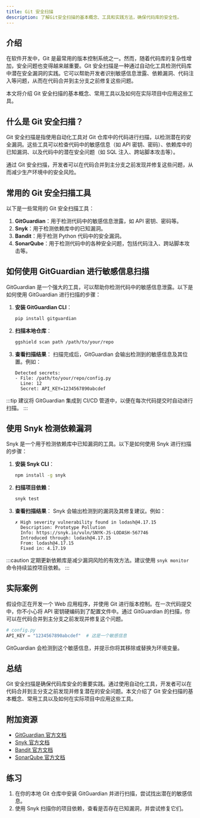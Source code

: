 ```yaml
---
title: Git 安全扫描
description: 了解Git安全扫描的基本概念、工具和实践方法，确保代码库的安全性。
---
```


## 介绍

在软件开发中，Git 是最常用的版本控制系统之一。然而，随着代码库的复杂性增加，安全问题也变得越来越重要。Git 安全扫描是一种通过自动化工具检测代码库中潜在安全漏洞的实践。它可以帮助开发者识别敏感信息泄露、依赖漏洞、代码注入等问题，从而在代码合并到主分支之前修复这些问题。

本文将介绍 Git 安全扫描的基本概念、常用工具以及如何在实际项目中应用这些工具。

## 什么是 Git 安全扫描？

Git 安全扫描是指使用自动化工具对 Git 仓库中的代码进行扫描，以检测潜在的安全漏洞。这些工具可以检查代码中的敏感信息（如 API 密钥、密码）、依赖库中的已知漏洞、以及代码中的潜在安全问题（如 SQL 注入、跨站脚本攻击等）。

通过 Git 安全扫描，开发者可以在代码合并到主分支之前发现并修复这些问题，从而减少生产环境中的安全风险。

## 常用的 Git 安全扫描工具

以下是一些常用的 Git 安全扫描工具：

1. **GitGuardian**：用于检测代码中的敏感信息泄露，如 API 密钥、密码等。
2. **Snyk**：用于检测依赖库中的已知漏洞。
3. **Bandit**：用于检测 Python 代码中的安全漏洞。
4. **SonarQube**：用于检测代码中的各种安全问题，包括代码注入、跨站脚本攻击等。

## 如何使用 GitGuardian 进行敏感信息扫描

GitGuardian 是一个强大的工具，可以帮助你检测代码中的敏感信息泄露。以下是如何使用 GitGuardian 进行扫描的步骤：

1. **安装 GitGuardian CLI**：
   ```bash
   pip install gitguardian
   ```

2. **扫描本地仓库**：
   ```bash
   ggshield scan path /path/to/your/repo
   ```

3. **查看扫描结果**：
   扫描完成后，GitGuardian 会输出检测到的敏感信息及其位置。例如：
   ```
   Detected secrets:
   - File: /path/to/your/repo/config.py
     Line: 12
     Secret: API_KEY=1234567890abcdef
   ```

:::tip
建议将 GitGuardian 集成到 CI/CD 管道中，以便在每次代码提交时自动进行扫描。
:::

## 使用 Snyk 检测依赖漏洞

Snyk 是一个用于检测依赖库中已知漏洞的工具。以下是如何使用 Snyk 进行扫描的步骤：

1. **安装 Snyk CLI**：
   ```bash
   npm install -g snyk
   ```

2. **扫描项目依赖**：
   ```bash
   snyk test
   ```

3. **查看扫描结果**：
   Snyk 会输出检测到的漏洞及其修复建议。例如：
   ```
   ✗ High severity vulnerability found in lodash@4.17.15
     Description: Prototype Pollution
     Info: https://snyk.io/vuln/SNYK-JS-LODASH-567746
     Introduced through: lodash@4.17.15
     From: lodash@4.17.15
     Fixed in: 4.17.19
   ```

:::caution
定期更新依赖库是减少漏洞风险的有效方法。建议使用 `snyk monitor` 命令持续监控项目依赖。
:::

## 实际案例

假设你正在开发一个 Web 应用程序，并使用 Git 进行版本控制。在一次代码提交中，你不小心将 API 密钥硬编码到了配置文件中。通过 GitGuardian 的扫描，你可以在代码合并到主分支之前发现并修复这个问题。

```python
# config.py
API_KEY = "1234567890abcdef"  # 这是一个敏感信息
```

GitGuardian 会检测到这个敏感信息，并提示你将其移除或替换为环境变量。

## 总结

Git 安全扫描是确保代码库安全的重要实践。通过使用自动化工具，开发者可以在代码合并到主分支之前发现并修复潜在的安全问题。本文介绍了 Git 安全扫描的基本概念、常用工具以及如何在实际项目中应用这些工具。

## 附加资源

- [GitGuardian 官方文档](https://docs.gitguardian.com/)
- [Snyk 官方文档](https://docs.snyk.io/)
- [Bandit 官方文档](https://bandit.readthedocs.io/en/latest/)
- [SonarQube 官方文档](https://docs.sonarqube.org/latest/)

## 练习

1. 在你的本地 Git 仓库中安装 GitGuardian 并进行扫描，尝试找出潜在的敏感信息。
2. 使用 Snyk 扫描你的项目依赖，查看是否存在已知漏洞，并尝试修复它们。

